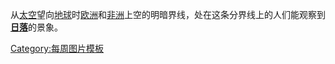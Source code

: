 从[[太空]]望向[[地球]]时[[欧洲]]和[[非洲]]上空的明暗界线，处在这条分界线上的人们能观察到'''[[日落]]'''的景象。
<noinclude>[[Category:每周图片模板]]</noinclude>